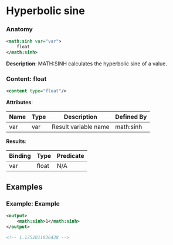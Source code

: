 # Hyperbolic sine

### Anatomy

```xml
<math:sinh var="var">
    float
</math:sinh>
```

 **Description**:
 MATH:SINH calculates the hyperbolic sine of a value.

### Content: float

```xml
<content type="float"/>
```

**Attributes**:

| Name | Type | Description | Defined By |
| ---- | ---- | ----------- | ---------- |
| var | var | Result variable name | math:sinh |


**Results**:

| Binding | Type | Predicate |
| ------- | ---- | --------- |
| var | float | N/A |


## Examples

### Example: Example

```xml
<output>
	<math:sinh>1</math:sinh>
</output>

<!-- 1.1752011936438 -->
```

